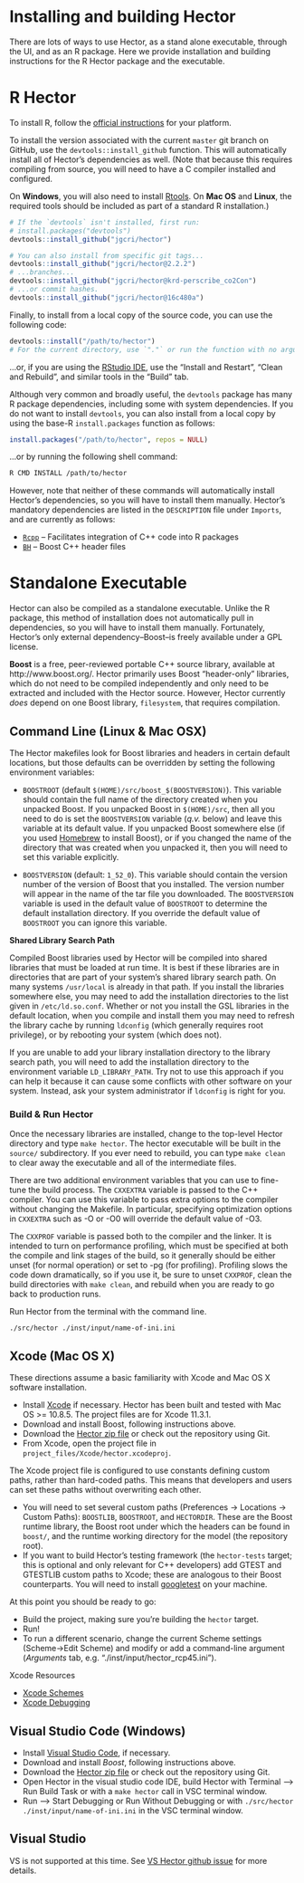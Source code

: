 # Installing and building Hector

There are lots of ways to use Hector, as a stand alone executable, through the UI, and as an R package. Here we provide installation and building instructions for the R Hector package and the executable. 

# R Hector 

To install R, follow the [official instructions](https://cloud.r-project.org/) for your platform.

To install the version associated with the current `master` git branch on GitHub, use the `devtools::install_github` function.
This will automatically install all of Hector's dependencies as well.
(Note that because this requires compiling from source, you will need to have a C compiler installed and configured.

On **Windows**, you will also need to install [Rtools](https://cloud.r-project.org/bin/windows/Rtools/).
On **Mac OS** and **Linux**, the required tools should be included as part of a standard R installation.)

```r
# If the `devtools` isn't installed, first run:
# install.packages("devtools")
devtools::install_github("jgcri/hector")

# You can also install from specific git tags...
devtools::install_github("jgcri/hector@2.2.2")
# ...branches...
devtools::install_github("jgcri/hector@krd-perscribe_co2Con")
# ...or commit hashes.
devtools::install_github("jgcri/hector@16c480a")
```

Finally, to install from a local copy of the source code, you can use the following code:

```r
devtools::install("/path/to/hector")
# For the current directory, use `"."` or run the function with no arguments.
```

...or, if you are using the [RStudio IDE](https://www.rstudio.com/products/rstudio/), use the "Install and Restart", "Clean and Rebuild", and similar tools in the "Build" tab.

Although very common and broadly useful, the `devtools` package has many R package dependencies, including some with system dependencies.
If you do not want to install `devtools`, you can also install from a local copy by using the base-R `install.packages` function as follows:

```r
install.packages("/path/to/hector", repos = NULL)
```

...or by running the following shell command:

```sh
R CMD INSTALL /path/to/hector
```

However, note that neither of these commands will automatically install Hector's dependencies, so you will have to install them manually.
Hector's mandatory dependencies are listed in the `DESCRIPTION` file under `Imports`, and are currently as follows:

- [`Rcpp`](http://www.rcpp.org/) -- Facilitates integration of C++ code into R packages
- [`BH`](https://cran.r-project.org/web/packages/BH/index.html) -- Boost C++ header files


# Standalone Executable

Hector can also be compiled as a standalone executable.
Unlike the R package, this method of installation does not automatically pull in dependencies, so you will have to install them manually.
Fortunately, Hector's only external dependency--Boost--is freely available under a GPL license.

**Boost** is a free, peer-reviewed portable C++ source library, available at http://www.boost.org/.
Hector primarily uses Boost "header-only" libraries, which do not need to be compiled independently and only need to be extracted and included with the Hector source.
However, Hector currently _does_ depend on one Boost library, `filesystem`, that requires compilation. 

## Command Line (Linux & Mac OSX)

The Hector makefiles look for Boost libraries and headers in certain default
locations, but those defaults can be overridden by setting the
following environment variables:

* `BOOSTROOT` (default `$(HOME)/src/boost_$(BOOSTVERSION)`).
This variable should contain the full name of the directory created
when you unpacked Boost. If you unpacked Boost in `$(HOME)/src`, then
all you need to do is set the `BOOSTVERSION` variable (*q.v.* below) and leave this variable
at its default value. If you unpacked Boost somewhere else (if you used [Homebrew](https://brew.sh/) to install Boost), or if you changed the name
of the directory that was created when you unpacked it, then you will
need to set this variable explicitly. 

* `BOOSTVERSION` (default: `1_52_0`). This variable should contain the
version number of the version of Boost that you installed.  The
version number will appear in the name of the tar file you
downloaded. The `BOOSTVERSION` variable is used in the default value of `BOOSTROOT` to determine the default installation
directory. If you override the default value of `BOOSTROOT` you can ignore this variable.

**Shared Library Search Path**

Compiled Boost libraries used by Hector will be
compiled into shared libraries that must be loaded at run time. It is
best if these libraries are in directories that are part of your
system's shared library search path. On many systems `/usr/local` is
already in that path. If you install the libraries somewhere else,
you may need to add the installation directories to the list given in
`/etc/ld.so.conf`. Whether or not you install the GSL libraries in the default location, when you compile and install them 
you may need to refresh the library cache by running
`ldconfig` (which generally requires root privilege), or by rebooting your system 
(which does not).

If you are unable to add your library installation directory to the
library search path, you will need to add the installation directory
to the environment variable `LD_LIBRARY_PATH`.  Try not to use this approach if you 
can help it because it can cause some conflicts with other software on your system.
Instead, ask your system administrator if `ldconfig` is right for you.

### Build & Run Hector 

Once the necessary libraries are installed, change to the top-level
Hector directory and type `make hector`. The hector executable will
be built in the `source/` subdirectory. If you ever need to rebuild,
you can type `make clean` to clear away the executable and all of the
intermediate files.

There are two additional environment variables that you can use to
fine-tune the build process. The `CXXEXTRA` variable is passed to the
C++ compiler. You can use this variable to pass extra options to the
compiler without changing the Makefile. In particular, specifying
optimization options in `CXXEXTRA` such as -O or -O0 will override the
default value of -O3.

The `CXXPROF` variable is passed both to the compiler and the linker.
It is intended to turn on performance profiling, which must be
specified at both the compile and link stages of the build, so it
generally should be either unset (for normal operation) or set to -pg
(for profiling). Profiling slows the code down dramatically, so if you use it, be
sure to unset `CXXPROF`, clean the build directories with `make clean`, 
and rebuild when you are ready to go back to
production runs.


Run Hector from the terminal with the command line. 

```
./src/hector ./inst/input/name-of-ini.ini
```

## Xcode (Mac OS X)

These directions assume a basic familiarity with Xcode and Mac OS X software installation.

* Install [Xcode](https://developer.apple.com/xcode/downloads/) if necessary. Hector has been built and tested with Mac OS >= 10.8.5. The project files are for Xcode 11.3.1.
* Download and install Boost, following instructions above.
* Download the [Hector zip file](https://github.com/JGCRI/hector/archive/master.zip) or check out the repository using Git.
* From Xcode, open the project file in `project_files/Xcode/hector.xcodeproj`.

The Xcode project file is configured to use constants defining custom paths, rather than hard-coded paths.
This means that developers and users can set these paths without overwriting each other.

* You will need to set several custom paths (Preferences -> Locations -> Custom Paths): `BOOSTLIB`, `BOOSTROOT`, and `HECTORDIR`. These are the Boost runtime library, the Boost root under which the headers can be found in `boost/`, and the runtime working directory for the model (the repository root).
* If you want to build Hector's testing framework (the `hector-tests` target; this is optional and only relevant for C++ developers) add GTEST and GTESTLIB custom paths to Xcode; these are analogous to their Boost counterparts. You will need to install [googletest](https://github.com/google/googletest) on your machine.


At this point you should be ready to go:

* Build the project, making sure you're building the `hector` target.
* Run!
* To run a different scenario, change the current Scheme settings (Scheme->Edit Scheme) and modify or add a command-line argument (*Arguments* tab, e.g. "./inst/input/hector_rcp45.ini").

Xcode Resources 

* [Xcode Schemes](https://developer.apple.com/library/archive/documentation/ToolsLanguages/Conceptual/Xcode_Overview/ManagingSchemes.html)
* [Xcode Debugging](https://developer.apple.com/library/archive/documentation/DeveloperTools/Conceptual/debugging_with_xcode/chapters/debugging_tools.html)


## Visual Studio Code (Windows)

* Install [Visual Studio Code](https://code.visualstudio.com/download), if necessary.
* Download and install *Boost*, following instructions above.
* Download the [Hector zip file](https://github.com/JGCRI/hector/archive/master.zip) or check out the repository using Git.
* Open Hector in the visual studio code IDE, build Hector with Terminal --> Run Build Task or with a `make hector` call in VSC terminal window. 
* Run --> Start Debugging or Run Without Debugging or with `./src/hector ./inst/input/name-of-ini.ini` in the VSC terminal window. 


## Visual Studio

VS is not supported at this time. See [VS Hector github issue](https://github.com/JGCRI/hector/issues/415) for more details. 
